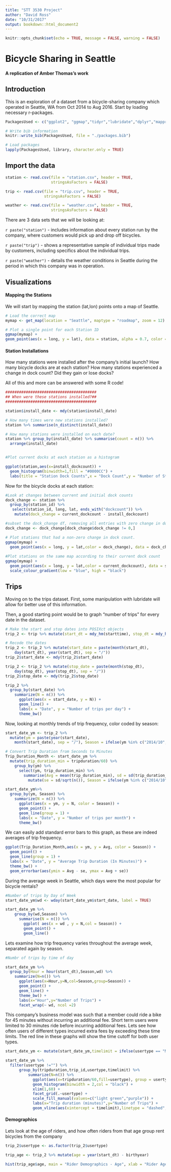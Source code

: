 ```yaml
---
title: "STT 3530 Project"
author: "David Ross"
date: "10/31/2017"
output: bookdown::html_document2
---
```


```r
knitr::opts_chunk$set(echo = TRUE, message = FALSE, warning = FALSE)
```
# **Bicycle Sharing in Seattle**

#### A replication of Amber Thomas's work


## **Introduction**

This is an exploration of a dataset from a bicycle-sharing company which operated in Seattle, WA from Oct 2014 to Aug 2016. Start by loading necessary r-packages.


```r

PackagesUsed <- c("ggplot2", "ggmap","tidyr","lubridate","dplyr","mapproj","bookdown","scales")

# Write bib information
knitr::write_bib(PackagesUsed, file = "./packages.bib")

# Load packages
lapply(PackagesUsed, library, character.only = TRUE)
```

## **Import the data**

```r

station <- read.csv(file = "station.csv", header = TRUE, 
                    stringsAsFactors = FALSE)

trip <- read.csv(file = "trip.csv", header = TRUE, 
                 stringsAsFactors = FALSE)

weather <- read.csv(file = "weather.csv", header = TRUE, 
                    stringsAsFactors = FALSE)
```

There are 3 data sets that we will be looking at:

`r paste("station")` - includes information about every station run by the company, where customers would pick up and drop off bicycles.

`r paste("trip")` - shows a representative sample of individual trips made by customers, including specifics about the individual trips.

`r paste("weather")` - details the weather conditions in Seattle during the period in which this company was in operation. 






## **Visualizations**

#### Mapping the Stations

We will start by mapping the station (lat,lon) points onto a map of Seattle.

```r

# Load the correct map
mymap <- get_map(location = "Seattle", maptype = "roadmap", zoom = 12)

# Plot a single point for each Station ID
ggmap(mymap) + 
geom_point(aes(x = long, y = lat), data = station, alpha = 0.7, color = "darkred", size = 2)

```





#### Station Installations

How many stations were installed after the company's initial launch? How many bicycle docks are at each station? How many stations experienced a change in dock count? Did they gain or lose docks?

All of this and more can be answered with some R code! 

```r

########################################
## When were these stations installed?##
########################################

station$install_date <- mdy(station$install_date)

# How many times were new stations installed?
station %>% summarise(n_distinct(install_date))

# How many stations were installed on each date?
station %>% group_by(install_date) %>% summarise(count = n()) %>% 
  arrange(install_date)


#Plot current docks at each station as a histogram

ggplot(station,aes(x=install_dockcount)) +
  geom_histogram(binwidth=1,fill = "#0000CC") +
  labs(title = "Station Dock Counts",x = "Dock Count",y = "Number of Stations")
```





Now for the bicycle docks at each station:

```r
#Look at changes between current and initial dock counts
dock_change <- station %>% 
  group_by(station_id) %>% 
   select(station_id, long, lat, ends_with("dockcount")) %>%
    mutate(dock_change = current_dockcount - install_dockcount)

#subset the dock_change df, removing all entries with zero change in dock count
dock_change <- dock_change[dock_change$dock_change != 0,]

# Plot stations that had a non-zero change in dock count.
ggmap(mymap) +
  geom_point(aes(x = long, y = lat,color = dock_change), data = dock_change, alpha = 0.7, size = 4)
   
#Plot stations on the same map according to their current dock count
ggmap(mymap) + 
  geom_point(aes(x = long, y = lat,color = current_dockcount), data = station, alpha = 0.7, size = 2) +
  scale_colour_gradient(low = "blue", high = "black")

```





## Trips

Moving on to the trips dataset. First, some manipulation with lubridate will allow for better use of this information.

Then, a good starting point would be to graph "number of trips" for every date in the dataset.

```r

# Make the start and stop dates into POSIXct objects
trip_2 <- trip %>% mutate(start_dt = mdy_hm(starttime), stop_dt = mdy_hm(stoptime))

# Recode the dates
trip_2 <- trip_2 %>% mutate(start_date = paste(month(start_dt), 
    day(start_dt), year(start_dt), sep = "/"))
trip_2$start_date <- mdy(trip_2$start_date)

trip_2 <- trip_2 %>% mutate(stop_date = paste(month(stop_dt), 
    day(stop_dt), year(stop_dt), sep = "/"))
trip_2$stop_date <- mdy(trip_2$stop_date)

trip_2 %>% 
  group_by(start_date) %>%
    summarize(N = n()) %>%
      ggplot(aes(x = start_date, y = N)) + 
      geom_line() + 
      labs(x = "Date", y = "Number of trips per day") + 
      theme_bw()
```





Now, looking at monthly trends of trip frequency, color coded by season:

```r
start_date_ym <- trip_2 %>%
  mutate(ym = paste(year(start_date), 
    month(start_date), sep = "/"), Season = ifelse(ym %in% c("2014/10", "2014/11"), "Fall", ifelse(ym  %in% c("2014/12", "2015/1", "2015/2"), "Winter", ifelse(ym %in% c("2015/3", "2015/4", "2015/5"), "Spring", "Summer"))))

# Convert Trip Duration from Seconds to Minutes
Trip_Duration_Month <- start_date_ym %>%
  mutate(trip_duration_min = tripduration/60) %>%
    group_by(ym) %>%
      select(ym, trip_duration_min) %>% 
        summarise(Avg = mean(trip_duration_min), sd = sd(trip_duration_min)) %>%
          mutate(se = sd/sqrt(n()), Season = ifelse(ym %in% c("2014/10", "2014/11"), "Fall", ifelse(ym  %in% c("2014/12", "2015/1", "2015/2"), "Winter", ifelse(ym %in% c("2015/3", "2015/4", "2015/5"), "Spring", "Summer"))))

start_date_ym%>%
  group_by(ym, Season) %>%
    summarize(N = n()) %>%
      ggplot(aes(x = ym, y = N, color = Season)) +
      geom_point() +
      geom_line(group = 1) +
      labs(x = "Date", y = "Number of trips per month") +
      theme_bw()
```





We can easily add standard error bars to this graph, as these are indeed averages of trip frequency.

```r
ggplot(Trip_Duration_Month,aes(x = ym, y = Avg, color = Season)) +
  geom_point() +
  geom_line(group = 1) +
  labs(x = "Date", y = "Average Trip Duration (In Minutes)") +
  theme_bw() +
  geom_errorbar(aes(ymin = Avg - se, ymax = Avg + se))

```





During the average week in Seattle, which days were the most popular for bicycle rentals? 

```r
#Number of trips by Day of Week
start_date_ym$wd <- wday(start_date_ym$start_date, label = TRUE)

start_date_ym %>%
    group_by(wd,Season) %>%
      summarise(N = n()) %>%
        ggplot( aes(x = wd , y = N,col = Season)) +
        geom_point() +
        geom_line()

```





Lets examine how trip frequency varies throughout the average week, separated again by season.

```r
#Numbr of trips by time of day

start_date_ym %>%
  group_by(Hour = hour(start_dt),Season,wd) %>%
    summarize(N=n()) %>%
      ggplot(aes(x=Hour,y=N,col=Season,group=Season)) +
      geom_point() +
      geom_line() +
      theme_bw() +
      labs(x="Hour",y="Number of Trips") +
      facet_wrap(~ wd, ncol =2)

```




This company's business model was such that a member could ride a bike for 45 minutes without incurring an additional fee. Short term users were limited to 30 minutes ride before incurring additional fees. Lets see how often users of different types incurred extra fees by exceeding these time limits. The red line in these graphs will show the time cutoff for both user types.

```r
start_date_ym <- mutate(start_date_ym,timelimit = ifelse(usertype == "Member",45,30))

start_date_ym %>%
  filter(usertype !="") %>%
      group_by(tripduration,trip_id,usertype,timelimit) %>%
          summarize(N=n()) %>%
            ggplot(aes(x=tripduration/60,fill=usertype), group = usertype) +
            geom_histogram(binwidth = 2,col = "black") +
            xlim(1,60) +
            facet_grid(.~usertype) +
            scale_fill_manual(values=c("light green","purple")) +
            labs(x="Trip duration (minutes)",y="Number of Trips") +
            geom_vline(aes(xintercept = timelimit),linetype = "dashed", col = "red")

```

#### **Demographics**

Lets look at the age of riders, and how often riders from that age group rent bicycles from the company

```r

trip_2$usertype <- as.factor(trip_2$usertype)

trip_age <- trip_2 %>% mutate(age = year(start_dt) - birthyear)

hist(trip_age$age, main = "Rider Demographics - Age", xlab = "Rider Age", ylab = "Trip Frequency", col = "#56B4E9", breaks = 25)

```


